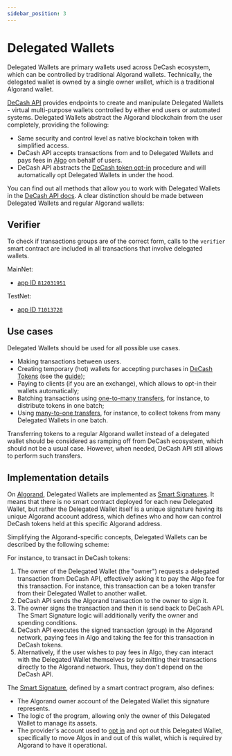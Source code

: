 ```yaml
---
sidebar_position: 3
---
```



# Delegated Wallets

Delegated Wallets are primary wallets used across DeCash ecosystem, which can be controlled by traditional Algorand wallets.
Technically, the delegated wallet is owned by a single owner wallet, which is a traditional Algorand wallet.

<CenteredImage alt="Delegated wallets" src="/img/delegated-wallets-1.png" width={400}/>

[DeCash API](/docs/api/overview) provides endpoints to create and manipulate Delegated Wallets -
virtual multi-purpose wallets controlled by either end users or automated systems. Delegated Wallets abstract the Algorand
blockchain from the user completely, providing the following:

+ Same security and control level as native blockchain token with simplified access.
+ DeCash API accepts transactions from and to Delegated Wallets and pays fees in [Algo](https://algorand.foundation/governance/algo-basics) on behalf of users.
+ DeCash API abstracts the [DeCash token opt-in](/docs/concepts/tokens#token-opt-in) procedure and will automatically opt Delegated Wallets in under the hood.

You can find out all methods that allow you to work with Delegated Wallets in the [DeCash API docs](/docs/api/overview).
A clear distinction should be made between Delegated Wallets and regular Algorand wallets:

<CenteredImage alt="DeCash ecosystem" src="/img/delegated-wallets-2.png" width={600}/>

## Verifier

To check if transactions groups are of the correct form, calls to the `verifier` smart contract are included in all transactions that involve delegated wallets.

MainNet:
+ [app ID `812031951`](https://algoexplorer.io/application/812031951)

TestNet:
+ [app ID `71013728`](https://testnet.algoexplorer.io/application/71013728)


## Use cases

Delegated Wallets should be used for all possible use cases.

+ Making transactions between users.
+ Creating temporary (hot) wallets for accepting purchases in [DeCash Tokens](/docs/concepts/tokens) (see the [guide](/docs/guides/merchant));
+ Paying to clients (if you are an exchange), which allows to opt-in their wallets automatically;
+ Batching transactions using [one-to-many transfers](/docs/api/algorand/one-to-many-transfer), for instance, to distribute tokens in one batch;
+ Using [many-to-one transfers](/docs/api/algorand/many-to-one-transfer), for instance, to collect tokens from many Delegated Wallets in one batch.

Transferring tokens to a regular Algorand wallet instead of a delegated wallet should be considered as ramping off from DeCash ecosystem,
which should not be a usual case. However, when needed, DeCash API still allows to perform such transfers.


## Implementation details

On [Algorand](/docs/concepts/algorand/), Delegated Wallets are implemented as [Smart Signatures](https://developer.algorand.org/docs/get-details/dapps/smart-contracts/#smart-signatures).
It means that there is no smart contract deployed for each new Delegated Wallet, but rather the
Delegated Wallet itself is a unique signature having its unique Algorand account address, which
defines who and how can control DeCash tokens held at this specific Algorand address.

Simplifying the Algorand-specific concepts, Delegated Wallets can be described by the following scheme:

<CenteredImage alt="Delegated wallets" src="/img/delegated-wallets.png"/>

For instance, to transact in DeCash tokens:

1. The owner of the Delegated Wallet (the "owner") requests a delegated transaction from DeCash API, effectively
   asking it to pay the Algo fee for this transaction. For instance, this transaction can be a token transfer
	 from their Delegated Wallet to another wallet.
2. DeCash API sends the Algorand transaction to the owner to sign it.
3. The owner signs the transaction and then it is send back to DeCash API. The Smart Signature logic will
   additionally verify the owner and spending conditions.
4. DeCash API executes the signed transaction (group) in the Algorand network, paying fees in Algo and taking the
   fee for this transaction in DeCash tokens.
5. Alternatively, if the user wishes to pay fees in Algo, they can interact with the Delegated Wallet themselves
   by submitting their transactions directly to the Algorand network. Thus, they don't depend on the DeCash API.

The [Smart Signature](https://developer.algorand.org/docs/get-details/dapps/smart-contracts/#smart-signatures),
defined by a smart contract program, also defines:

+ The Algorand owner account of the Delegated Wallet this signature represents.
+ The logic of the program, allowing only the owner of this Delegated Wallet to manage its assets.
+ The provider's account used to [opt in](/docs/concepts/tokens#token-opt-in) and opt out this Delegated Wallet,
	specifically to move Algos in and out of this wallet, which is required by Algorand to have it operational.
